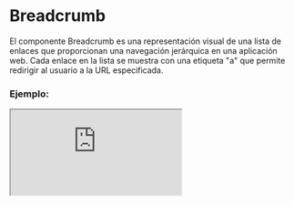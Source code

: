 
# Breadcrumb

El componente Breadcrumb es una representación visual de una lista de enlaces que proporcionan una navegación jerárquica en una aplicación web. Cada enlace en la lista se muestra con una etiqueta "a" que permite redirigir al usuario a la URL especificada.

### Ejemplo:

<Iframe src="https://fenextjs-component-storybook.vercel.app/iframe.html?args=&id=breadcrumb-breadcrumb--index&viewMode=story" />

### Importación

Para importar el componente Breadcrumb, se puede hacer desde fenextjs o fenextjs-component

```tsx copy
import { Breadcrumb, BreadcrumbProps } from "fenextjs/cjs/component/Breadcrumb";
```

o

```tsx copy
import { Breadcrumb, BreadcrumbProps } from "fenextjs-component/cjs/Breadcrumb";
```

### Parámetros:

| Parámetro     |                                 Tipo                                  | Requerido | Default | Descripción                        |
| ------------- | :-------------------------------------------------------------------: | :-------: | :-----: | :--------------------------------- |
| links         | [BreadcrumbLinkProps[]](#Parámetros:-de-los-links-breadcrumblinkprops) |    si     |         | Lista de links para el componente  |
| className     |                                string                                 |    no     |   ""    | Clase personalizada del componente |
| classNameItem |                                string                                 |    no     |   ""    | Clase personalizada de los items   |
| classNameLink |                                string                                 |    no     |   ""    | Clase personalizada de los links   |

### Parámetros: de los links (BreadcrumbLinkProps)

| Parámetro |   Tipo    | Requerido | Default | Descripción                                          |
| --------- | :-------: | :-------: | :-----: | :--------------------------------------------------- |
| href      |  string   |    si     |         | Url del link                                         |
| children  | ReactNode |    si     |         | Contenido del link                                   |
| onClick   | function  |    no     |         | Funcion que se ejecuta en el evento onClick del link |

### Storybook

Para ver el storybook del componente lo puede hacer con este [link](https://fenextjs-component-storybook.vercel.app/?path=/story/breadcrumb-breadcrumb--index)

### Usos

- Uso básico del componente Breadcrumb

```tsx copy
const breadcrumbLinks = [
  { href: "/", children: "Home" },
  { href: "/products", children: "Products" },
  { href: "/products/category", children: "Category" },
];
<Breadcrumb links={breadcrumbLinks} />;
```

- Breadcrumb con clase de estilo personalizada

```tsx copy
const breadcrumbLinks = [
  { href: "/", children: "Home" },
  { href: "/products", children: "Products" },
  { href: "/products/category", children: "Category" },
];
<Breadcrumb
  links={breadcrumbLinks}
  className="custom-breadcrumb"
  classNameItem="custom-breadcrumb-item"
  classNameLink="custom-breadcrumb-link"
/>;
```

- Breadcrumb con evento de click personalizado

```tsx copy
const breadcrumbLinks = [
  { href: "/", children: "Home" },
  { href: "/products", children: "Products" },
  { href: "/products/category", children: "Category" },
];
const handleLinkClick = () => {
  console.log("Breadcrumb link clicked!");
};
<Breadcrumb
  links={[
    { href: "/", children: "Home" },
    {
      href: "/products",
      children: "Products",
      onClick: handleLinkClick,
    },
    { href: "/products/category", children: "Category" },
  ]}
/>;
```
